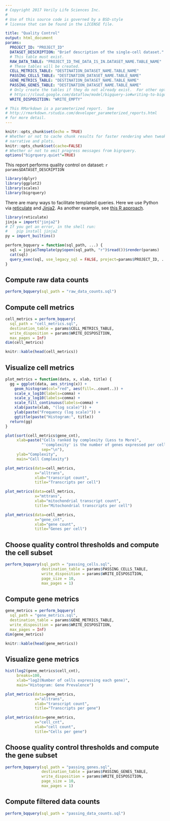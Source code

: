 ```yaml
---
# Copyright 2017 Verily Life Sciences Inc.
#
# Use of this source code is governed by a BSD-style
# license that can be found in the LICENSE file.

title: "Quality Control"
output: html_document
params:
  PROJECT_ID: "PROJECT_ID"
  DATASET_DESCRIPTION: "Brief description of the single-cell dataset."
  # This table must exist.
  RAW_DATA_TABLE: "PROJECT_ID_THE_DATA_IS_IN.DATASET_NAME.TABLE_NAME"
  # These tables will be created.
  CELL_METRICS_TABLE: "DESTINATION_DATASET_NAME.TABLE_NAME"
  PASSING_CELLS_TABLE: "DESTINATION_DATASET_NAME.TABLE_NAME"
  GENE_METRICS_TABLE: "DESTINATION_DATASET_NAME.TABLE_NAME"
  PASSING_GENES_TABLE: "DESTINATION_DATASET_NAME.TABLE_NAME"
  # Only create the tables if they do not already exist.  For other options, see
  # https://cloud.google.com/dataflow/model/bigquery-io#writing-to-bigquery
  WRITE_DISPOSITION: "WRITE_EMPTY"

# This RMarkdown is a parameterized report.  See
# http://rmarkdown.rstudio.com/developer_parameterized_reports.html
# for more detail.
---
```


```r
knitr::opts_chunk$set(echo = TRUE)
# Whether or not to cache chunk results for faster rendering when tweaking
# narrative and plots.
knitr::opts_chunk$set(cache=FALSE)
# Whether or not to emit progress messages from bigrquery.
options("bigrquery.quiet"=TRUE)
```

This report performs quality control on dataset: `r params$DATASET_DESCRIPTION`

```r
library(dplyr)
library(ggplot2)
library(scales)
library(bigrquery)
```

There are many ways to facilitate templated queries.  Here we use Python via
[reticulate](https://github.com/rstudio/reticulate) and
[Jinja2](http://jinja.pocoo.org/docs/2.9/). As another example, see
[this R approach](https://github.com/googlegenomics/codelabs/blob/3a0a1b754e78bc159a9c6deb604a60344034cc2a/R/PlatinumGenomes-QC/rHelpers/setup.R).

```r
library(reticulate)
jinja = import("jinja2")
# If you get an error, in the shell run:
#    pip install jinja2
py = import_builtins()

perform_bqquery = function(sql_path, ...) {
  sql = jinja$Template(py$open(sql_path, "r")$read())$render(params)
  cat(sql)
  query_exec(sql, use_legacy_sql = FALSE, project=params$PROJECT_ID, ...)
}
```

## Compute raw data counts

```r
perform_bqquery(sql_path = "raw_data_counts.sql")
```

## Compute cell metrics

```r
cell_metrics = perform_bqquery(
  sql_path = "cell_metrics.sql",
  destination_table = params$CELL_METRICS_TABLE,
  write_disposition = params$WRITE_DISPOSITION,
  max_pages = Inf)
dim(cell_metrics)
```

```r
knitr::kable(head(cell_metrics))
```

## Visualize cell metrics

```r
plot_metrics = function(data, x, xlab, title) {
  gg = ggplot(data, aes_string(x)) +
    geom_histogram(col="red", aes(fill=..count..)) +
    scale_x_log10(labels=comma) +
    scale_y_log10(labels=comma) +
    scale_fill_continuous(labels=comma) +
    xlab(paste(xlab, "(log scale)")) +
    ylab(paste("Frequency (log scale)")) +
    ggtitle(paste("Histogram:", title))
  return(gg)
}
```

```r
plot(sort(cell_metrics$gene_cnt),
     xlab=paste("Cells ranked by complexity (Less to More)",
                "'complexity' is the number of genes expressed per cell",
                sep="\n"),
     ylab="Complexity",
     main="Cell Complexity")
```

```r
plot_metrics(data=cell_metrics,
             x="alltrans",
             xlab="transcript count",
             title="Transcripts per cell")
```

```r
plot_metrics(data=cell_metrics,
             x="mttrans",
             xlab="mitochondrial transcript count",
             title="Mitochondrial transcripts per cell")
```

```r
plot_metrics(data=cell_metrics,
             x="gene_cnt",
             xlab="gene count",
             title="Genes per cell")
```

## Choose quality control thresholds and compute the cell subset

```r
perform_bqquery(sql_path = "passing_cells.sql",
                destination_table = params$PASSING_CELLS_TABLE,
                write_disposition = params$WRITE_DISPOSITION,
                page_size = 10,
                max_pages = 1)
```

## Compute gene metrics

```r
gene_metrics = perform_bqquery(
  sql_path = "gene_metrics.sql",
  destination_table = params$GENE_METRICS_TABLE,
  write_disposition = params$WRITE_DISPOSITION,
  max_pages = Inf)
dim(gene_metrics)
```

```r
knitr::kable(head(gene_metrics))
```

## Visualize gene metrics

```r
hist(log2(gene_metrics$cell_cnt),
     breaks=100,
     xlab="log2(Number of cells expressing each gene)",
     main="Histogram: Gene Prevalence")
```

```r
plot_metrics(data=gene_metrics,
             x="alltrans",
             xlab="transcript count",
             title="Transcripts per gene")
```

```r
plot_metrics(data=gene_metrics,
             x="cell_cnt",
             xlab="cell count",
             title="Cells per gene")
```

## Choose quality control thresholds and compute the gene subset

```r
perform_bqquery(sql_path = "passing_genes.sql",
                destination_table = params$PASSING_GENES_TABLE,
                write_disposition = params$WRITE_DISPOSITION,
                page_size = 10,
                max_pages = 1)
```

## Compute filtered data counts

```r
perform_bqquery(sql_path = "passing_data_counts.sql")
```
